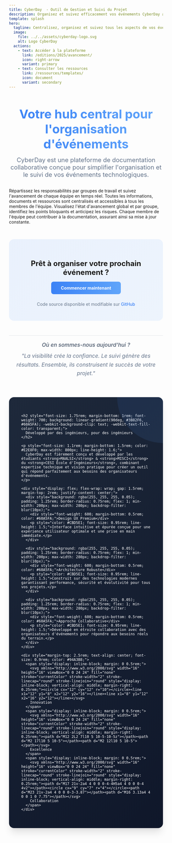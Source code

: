 ```yaml
---
title: CyberDay  - Outil de Gestion et Suivi du Projet
description: Organisez et suivez efficacement vos événements CyberDay avec notre plateforme de documentation collaborative.
template: splash
hero:
  tagline: Centralisez, organisez et suivez tous les aspects de vos événements en un seul endroit
  image:
    file: ../../assets/cyberday-logo.svg
    alt: Logo CyberDay
  actions:
    - text: Accéder à la plateforme
      link: /editions/2025/avancement/
      icon: right-arrow
      variant: primary
    - text: Consulter les ressources
      link: /ressources/templates/
      icon: document
      variant: secondary
---
```



<div style="text-align: center; margin: 2rem 0;">
  <h2 style="font-size: 2.5rem; margin-bottom: 1rem; background: linear-gradient(90deg, #3B82F6, #60A5FA); -webkit-background-clip: text; -webkit-text-fill-color: transparent;">Votre hub central pour l'organisation d'événements</h2>
  <p style="font-size: 1.25rem; max-width: 800px; margin: 0 auto; color: #64748B;">
    CyberDay est une plateforme de documentation collaborative conçue pour simplifier l'organisation et le suivi de vos événements technologiques.
  </p>
</div>

<CardGrid stagger>
  <Card title="Organisation structurée" icon="list-format">
    Répartissez les responsabilités par groupes de travail et suivez l'avancement de chaque équipe en temps réel.
  </Card>
  <Card title="Centralisation des informations" icon="document">
    Toutes les informations, documents et ressources sont centralisés et accessibles à tous les membres de l'équipe.
  </Card>
  <Card title="Suivi d'avancement" icon="chart">
    Visualisez l'état d'avancement global et par groupe, identifiez les points bloquants et anticipez les risques.
  </Card>
  <Card title="Documentation collaborative" icon="pencil">
    Chaque membre de l'équipe peut contribuer à la documentation, assurant ainsi sa mise à jour constante.
  </Card>
</CardGrid>

<div style="text-align: center; margin: 3rem 0 1rem; padding: 2rem; background: linear-gradient(135deg, rgba(59, 130, 246, 0.1), rgba(96, 165, 250, 0.1)); border-radius: 1rem;">
  <h3 style="margin-bottom: 1rem; font-size: 1.5rem;">Prêt à organiser votre prochain événement ?</h3>
  <a href="/editions/2025/avancement/" style="display: inline-block; background: linear-gradient(90deg, #3B82F6, #60A5FA); color: white; padding: 0.75rem 2rem; border-radius: 0.5rem; text-decoration: none; font-weight: bold; transition: all 0.3s ease;">Commencer maintenant</a>
  <p style="margin-top: 1.5rem; font-size: 0.875rem; color: #64748B;">
    Code source disponible et modifiable sur <a href="https://github.com/maalsi-l18/CyberDay.git" style="color: #3B82F6; text-decoration: none; font-weight: 500;">GitHub</a>
  </p>
</div>

<div style="text-align: center; margin: 3rem 0 1rem; padding: 1rem; border-top: 1px solid rgba(100, 116, 139, 0.2);">
  <p style="font-style: italic; color: #64748B; font-size: 1.1rem; max-width: 800px; margin: 0 auto 2rem; line-height: 1.6;">
    <span style="display: block; margin-bottom: 0.5rem; font-weight: 500; color: #475569;">Où en sommes-nous aujourd'hui ?</span>
    "La visibilité crée la confiance. Le suivi génère des résultats. Ensemble, ils construisent le succès de votre projet."
  </p>
</div>

<div style="background: linear-gradient(135deg, #1E293B, #0F172A); color: white; border-radius: 1rem; overflow: hidden; margin: 0 auto 3rem; max-width: 1000px; box-shadow: 0 20px 25px -5px rgba(0, 0, 0, 0.1), 0 10px 10px -5px rgba(0, 0, 0, 0.04);">
  <div style="padding: 2.5rem; position: relative;">
    <div style="position: absolute; top: 0; right: 0; width: 150px; height: 150px; background: linear-gradient(135deg, #3B82F6, #60A5FA); opacity: 0.1; border-radius: 0 0 0 100%;"></div>

    <h2 style="font-size: 1.75rem; margin-bottom: 1rem; font-weight: 700; background: linear-gradient(90deg, #3B82F6, #60A5FA); -webkit-background-clip: text; -webkit-text-fill-color: transparent;">
      Développé par des ingénieurs, pour des ingénieurs
    </h2>

    <p style="font-size: 1.1rem; margin-bottom: 1.5rem; color: #E2E8F0; max-width: 800px; line-height: 1.6;">
      CyberDay est fièrement conçu et développé par les étudiants <strong>MAALSI</strong> & <strong>MISCI</strong> du <strong>CESI École d'Ingénieurs</strong>, combinant expertise technique et vision pratique pour créer un outil qui répond parfaitement aux besoins des organisateurs d'événements.
    </p>

    <div style="display: flex; flex-wrap: wrap; gap: 1.5rem; margin-top: 2rem; justify-content: center;">
      <div style="background: rgba(255, 255, 255, 0.05); padding: 1.25rem; border-radius: 0.75rem; flex: 1; min-width: 200px; max-width: 280px; backdrop-filter: blur(10px);">
        <div style="font-weight: 600; margin-bottom: 0.5rem; color: #60A5FA;">Design UX Premium</div>
        <p style="color: #CBD5E1; font-size: 0.95rem; line-height: 1.5;">Interface intuitive et épurée conçue pour une expérience utilisateur optimale et une prise en main immédiate.</p>
      </div>

      <div style="background: rgba(255, 255, 255, 0.05); padding: 1.25rem; border-radius: 0.75rem; flex: 1; min-width: 200px; max-width: 280px; backdrop-filter: blur(10px);">
        <div style="font-weight: 600; margin-bottom: 0.5rem; color: #60A5FA;">Architecture Robuste</div>
        <p style="color: #CBD5E1; font-size: 0.95rem; line-height: 1.5;">Construit sur des technologies modernes garantissant performance, sécurité et évolutivité pour tous vos projets.</p>
      </div>

      <div style="background: rgba(255, 255, 255, 0.05); padding: 1.25rem; border-radius: 0.75rem; flex: 1; min-width: 200px; max-width: 280px; backdrop-filter: blur(10px);">
        <div style="font-weight: 600; margin-bottom: 0.5rem; color: #60A5FA;">Approche Collaborative</div>
        <p style="color: #CBD5E1; font-size: 0.95rem; line-height: 1.5;">Développé en étroite collaboration avec des organisateurs d'événements pour répondre aux besoins réels du terrain.</p>
      </div>
    </div>

    <div style="margin-top: 2.5rem; text-align: center; font-size: 0.9rem; color: #94A3B8;">
      <span style="display: inline-block; margin: 0 0.5rem;">
        <svg xmlns="http://www.w3.org/2000/svg" width="16" height="16" viewBox="0 0 24 24" fill="none" stroke="currentColor" stroke-width="2" stroke-linecap="round" stroke-linejoin="round" style="display: inline-block; vertical-align: middle; margin-right: 0.25rem;"><circle cx="12" cy="12" r="10"></circle><line x1="12" y1="8" x2="12" y2="16"></line><line x1="8" y1="12" x2="16" y2="12"></line></svg>
        Innovation
      </span>
      <span style="display: inline-block; margin: 0 0.5rem;">
        <svg xmlns="http://www.w3.org/2000/svg" width="16" height="16" viewBox="0 0 24 24" fill="none" stroke="currentColor" stroke-width="2" stroke-linecap="round" stroke-linejoin="round" style="display: inline-block; vertical-align: middle; margin-right: 0.25rem;"><path d="M12 2L2 7l10 5 10-5-10-5z"></path><path d="M2 17l10 5 10-5"></path><path d="M2 12l10 5 10-5"></path></svg>
        Excellence
      </span>
      <span style="display: inline-block; margin: 0 0.5rem;">
        <svg xmlns="http://www.w3.org/2000/svg" width="16" height="16" viewBox="0 0 24 24" fill="none" stroke="currentColor" stroke-width="2" stroke-linecap="round" stroke-linejoin="round" style="display: inline-block; vertical-align: middle; margin-right: 0.25rem;"><path d="M17 21v-2a4 4 0 0 0-4-4H5a4 4 0 0 0-4 4v2"></path><circle cx="9" cy="7" r="4"></circle><path d="M23 21v-2a4 4 0 0 0-3-3.87"></path><path d="M16 3.13a4 4 0 0 1 0 7.75"></path></svg>
        Collaboration
      </span>
    </div>
  </div>
</div>
